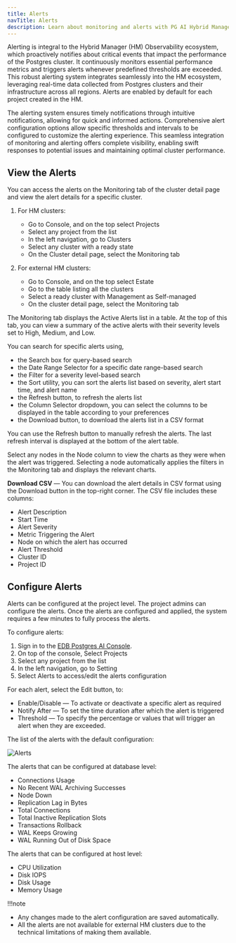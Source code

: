 ```yaml
---
title: Alerts
navTitle: Alerts
description: Learn about monitoring and alerts with PG AI Hybrid Manager.
---
```


Alerting is integral to the Hybrid Manager (HM) Observability ecosystem, which proactively notifies about critical events that impact the performance of the Postgres cluster. It continuously monitors essential performance metrics and triggers alerts whenever predefined thresholds are exceeded. This robust alerting system integrates seamlessly into the HM ecosystem, leveraging real-time data collected from Postgres clusters and their infrastructure across all regions. Alerts are enabled by default for each project created in the HM.

The alerting system ensures timely notifications through intuitive notifications, allowing for quick and informed actions. Comprehensive alert configuration options allow specific thresholds and intervals to be configured to customize the alerting experience. This seamless integration of monitoring and alerting offers complete visibility, enabling swift responses to potential issues and maintaining optimal cluster performance.

## View the Alerts

You can access the alerts on the Monitoring tab of the cluster detail page and view the alert details for a specific cluster.

1.  For HM clusters:

    -   Go to Console, and on the top select Projects
    -   Select any project from the list
    -   In the left navigation, go to Clusters
    -   Select any cluster with a ready state
    -   On the Cluster detail page, select the Monitoring tab


2.  For external HM clusters:

    -   Go to Console, and on the top select Estate
    -   Go to the table listing all the clusters
    -   Select a ready cluster with Management as Self-managed 
    -   On the cluster detail page, select the Monitoring tab

The Monitoring tab displays the Active Alerts list in a table. At the top of this tab, you can view a summary of the active alerts with their severity levels set to High, Medium, and Low.

You can search for specific alerts using,

-   the Search box for query-based search 
-   the Date Range Selector for a specific date range-based search
-   the Filter for a severity level-based search
-   the Sort utility, you can sort the alerts list based on severity, alert start time, and alert name
-   the Refresh button, to refresh the alerts list 
-   the Column Selector dropdown, you can select the columns to be displayed in the table according to your preferences
-   the Download button, to download the alerts list in a CSV format

You can use the Refresh button to manually refresh the alerts. The last refresh interval is displayed at the bottom of the alert table.

Select any nodes in the Node column to view the charts as they were when the alert was triggered. Selecting a node automatically applies the filters in the Monitoring tab and displays the relevant charts.

**Download CSV** — You can download the alert details in CSV format using the Download button in the top-right corner. The CSV file includes these columns:

-   Alert Description
-   Start Time
-   Alert Severity
-   Metric Triggering the Alert
-   Node on which the alert has occurred
-   Alert Threshold
-   Cluster ID
-   Project ID

## Configure Alerts

Alerts can be configured at the project level. The project admins can configure the alerts. Once the alerts are configured and applied, the system requires a few minutes to fully process the alerts.

To configure alerts:

1.  Sign in to the [EDB Postgres AI Console](https://portal.biganimal.com).
2.  On top of the console, Select Projects
3.  Select any project from the list
4.  In the left navigation, go to Setting
5.  Select Alerts to access/edit the alerts configuration

For each alert, select the Edit button, to:

-   Enable/Disable — To activate or deactivate a specific alert as required
-   Notify After — To set the time duration after which the alert is triggered
-   Threshold — To specify the percentage or values that will trigger an alert when they are exceeded.

The list of the alerts with the default configuration:

![Alerts](../../images/default_alerts_hcp.png)

The alerts that can be configured at database level:

-   Connections Usage
-   No Recent WAL Archiving Successes
-   Node Down
-   Replication Lag in Bytes
-   Total Connections
-   Total Inactive Replication Slots
-   Transactions Rollback
-   WAL Keeps Growing
-   WAL Running Out of Disk Space

The alerts that can be configured at host level:

-   CPU Utilization
-   Disk IOPS
-   Disk Usage
-   Memory Usage

!!!note

   -   Any changes made to the alert configuration are saved automatically.
   -   All the alerts are not available for external HM clusters due to the technical limitations of making them available.
